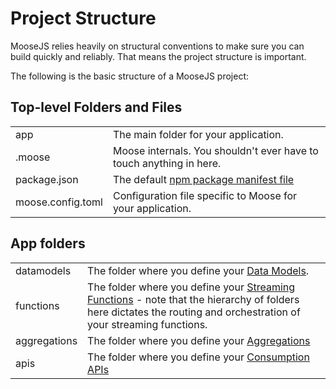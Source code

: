 
# Project Structure

MooseJS relies heavily on structural conventions to make sure you can build quickly and reliably. That means the project structure is important.

The following is the basic structure of a MooseJS project:

<FileTree>
  <FileTree.Folder name=".moose" />
  <FileTree.Folder name="app" defaultOpen>
    <FileTree.Folder name="datamodels" defaultOpen>
      <FileTree.File name="models.ts" />
    </FileTree.Folder>
    <FileTree.Folder name="functions" defaultOpen>
      <FileTree.File name="sourceModel__destinationModel.ts" />
    </FileTree.Folder>
    <FileTree.Folder name="aggregations" defaultOpen>
      <FileTree.File name="aggregation.ts" />
    </FileTree.Folder>
    <FileTree.Folder name="apis" defaultOpen>
      <FileTree.File name="data-api.ts" />
    </FileTree.Folder>
  </FileTree.Folder>
  <FileTree.File name="package.json" />
  <FileTree.File name="moose.config.toml" />
</FileTree>

## Top-level Folders and Files

|                   |                                                                                                      |
| ----------------- | ---------------------------------------------------------------------------------------------------- |
| app               | The main folder for your application.                                                                |
| .moose            | Moose internals. You shouldn't ever have to touch anything in here.                                  |
| package.json      | The default [npm package manifest file](https://docs.npmjs.com/cli/v10/configuring-npm/package-json) |
| moose.config.toml | Configuration file specific to Moose for your application.                                           |

## App folders

|              |                                                                                                                                                                                                             |
| ------------ | ----------------------------------------------------------------------------------------------------------------------------------------------------------------------------------------------------------- |
| datamodels   | The folder where you define your [Data Models](../building/data-models/intro).                                                                                                                              |
| functions    | The folder where you define your [Streaming Functions](../building/streaming-functions/intro) - note that the hierarchy of folders here dictates the routing and orchestration of your streaming functions. |
| aggregations | The folder where you define your [Aggregations](../building/aggregations/intro)                                                                                                                             |
| apis         | The folder where you define your [Consumption APIs](../building/consumption-apis/intro)                                                                                                                     |
